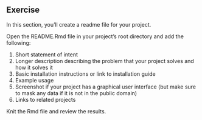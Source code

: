 ## Exercise

In this section, you'll create a readme file for your project.

Open the README.Rmd file in your project's root directory and add the following:

1. Short statement of intent
2. Longer description describing the problem that your project solves and how it solves it
3. Basic installation instructions or link to installation guide
4. Example usage
5. Screenshot if your project has a graphical user interface (but make sure to mask any data if it is not in the public domain)
6. Links to related projects 

Knit the Rmd file and review the results.
